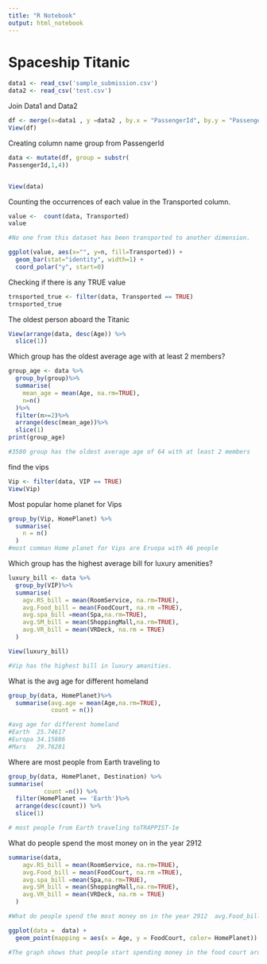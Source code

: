 ```yaml
---
title: "R Notebook"
output: html_notebook
---
```


# **Spaceship Titanic**

```r
data1 <- read_csv('sample_submission.csv')
data2 <- read_csv('test.csv')


```

Join Data1 and Data2

```r
df <- merge(x=data1 , y =data2 , by.x = "PassengerId", by.y = "PassengerId")
View(df)
```

Creating column name group from PassengerId

```r
data <- mutate(df, group = substr(
PassengerId,1,4))


View(data)

```

Counting the occurrences of each value in the Transported column.

```r
value <-  count(data, Transported)
value

#No one from this dataset has been transported to another dimension.
```

```r
ggplot(value, aes(x="", y=n, fill=Transported)) +
  geom_bar(stat="identity", width=1) +
  coord_polar("y", start=0)
```

Checking if there is any TRUE value

```r
trnsported_true <- filter(data, Transported == TRUE)
trnsported_true
```

The oldest person aboard the Titanic

```r

View(arrange(data, desc(Age)) %>%
  slice(1))
```

Which group has the oldest average age with at least 2 members?

```r


group_age <- data %>%
  group_by(group)%>%
  summarise(
    mean_age = mean(Age, na.rm=TRUE),
    n=n()
  )%>%
  filter(n>=2)%>%
  arrange(desc(mean_age))%>%
  slice(1)
print(group_age)

#3580 group has the oldest average age of 64 with at least 2 members		
```

find the vips

```r

Vip <- filter(data, VIP == TRUE)
View(Vip)
```

Most popular home planet for Vips

```r
group_by(Vip, HomePlanet) %>%
  summarise(
    n = n()
  )
#most comman Home planet for Vips are Eruopa with 46 people
```

Which group has the highest average bill for luxury amenities?

```r
luxury_bill <- data %>%
  group_by(VIP)%>%
  summarise(
    agv.RS_bill = mean(RoomService, na.rm=TRUE),
    avg.Food_bill = mean(FoodCourt, na.rm =TRUE),
    avg.spa_bill =mean(Spa,na.rm=TRUE),
    avg.SM_bill = mean(ShoppingMall,na.rm=TRUE),
    avg.VR_bill = mean(VRDeck, na.rm = TRUE)
  )

View(luxury_bill)

#Vip has the highest bill in luxury amanities.
```

What is the avg age for different homeland

```r
group_by(data, HomePlanet)%>%
  summarise(avg.age = mean(Age,na.rm=TRUE),
            count = n())

#avg age for different homeland 
#Earth	25.74617	 	
#Europa	34.15886 	
#Mars	29.76281	 
```

Where are most people from Earth traveling to

```r
group_by(data, HomePlanet, Destination) %>%
summarise(
          count =n()) %>%
  filter(HomePlanet == 'Earth')%>%
  arrange(desc(count)) %>%
  slice(1)

# most people from Earth traveling toTRAPPIST-1e
```

What do people spend the most money on in the year 2912

```r
summarise(data,
    agv.RS_bill = mean(RoomService, na.rm=TRUE),
    avg.Food_bill = mean(FoodCourt, na.rm =TRUE),
    avg.spa_bill =mean(Spa,na.rm=TRUE),
    avg.SM_bill = mean(ShoppingMall,na.rm=TRUE),
    avg.VR_bill = mean(VRDeck, na.rm = TRUE)
  )

#What do people spend the most money on in the year 2912  avg.Food_bill


```

```r
ggplot(data =  data) +
  geom_point(mapping = aes(x = Age, y = FoodCourt, color= HomePlanet))

#The graph shows that people start spending money in the food court around the age #of 17, and people from Europe are the heaviest spenders on food.
```

